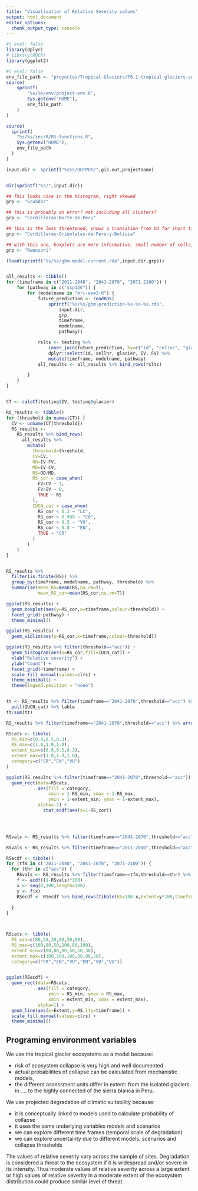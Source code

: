 ```yaml
---
title: "Visualisation of Relative Severity values"
output: html_document
editor_options: 
  chunk_output_type: console
---
```



```r
#| eval: false
library(dplyr)
# library(ROCR)
library(ggplot2)
```


```r
#| eval: false
env_file_path <- "proyectos/Tropical-Glaciers/T6.1-tropical-glaciers-suitability-model/"
source(
    sprintf(
        "%s/%s/env/project-env.R",
        Sys.getenv("HOME"),
        env_file_path
    )
)

source(
  sprintf(
    "%s/%s/inc/R/RS-functions.R",
    Sys.getenv("HOME"),
    env_file_path
  )
)

input.dir <- sprintf("%s%s/OUTPUT/",gis.out,projectname)


dir(sprintf("%s/",input.dir))

## This looks nice in the histogram, right skewed
grp <- "Ecuador"

## this is probably an error? not including all clusters?
grp <- "Cordilleras-Norte-de-Peru"

## this is the less threatened, shows a transition from VU for short time frames to EN in longer timeframes, histogram almost bimodal.
grp <- "Cordilleras-Orientales-de-Peru-y-Bolivia"

## with this one, boxplots are more informative, small number of cells, could actually plot all pathways/models and timefrmaes, to show consistent results?
grp <- "Rwenzori" 

(load(sprintf("%s/%s/gbm-model-current.rda",input.dir,grp)))


all_results <- tibble()
for (timeframe in c("2011-2040", "2041-2070", "2071-2100")) {
    for (pathway in c("ssp126")) {
        for (modelname in "mri-esm2-0") {
            future_prediction <- readRDS(
                sprintf("%s/%s/gbm-prediction-%s-%s-%s.rds",
                    input.dir,
                    grp,
                    timeframe,
                    modelname,
                    pathway))

            rslts <- testing %>% 
                inner_join(future_prediction, by=c("id", "cellnr", "glacier")) %>% 
                dplyr::select(id, cellnr, glacier, IV, FV) %>% 
                mutate(timeframe, modelname, pathway)
            all_results <- all_results %>% bind_rows(rslts)

        }
    }
}


CT <- calcCT(testing$IV, testing$glacier)

RS_results <- tibble()
for (threshold in names(CT)) {
  CV <- unname(CT[threshold])
  RS_results <- 
    RS_results %>% bind_rows(
      all_results %>% 
        mutate(
          threshold=threshold,
          CV=CV,
          OD=IV-FV,
          MD=IV-CV,
          RS=OD/MD,
          RS_cor = case_when(
            FV<CV ~ 1,
            FV>IV ~ 0,
            TRUE ~ RS
          ),
          IUCN_cat = case_when(
            RS_cor < 0.3 ~ "LC",
            RS_cor > 0.999 ~ "CO",
            RS_cor < 0.5 ~ "VU",
            RS_cor < 0.8 ~ "EN",
            TRUE ~ "CR"
          )
        )
    )
}


RS_results %>% 
  filter(is.finite(RS)) %>% 
  group_by(timeframe, modelname, pathway, threshold) %>% 
  summarise(mean_RS=mean(RS,na.rm=T),
            mean_RS_cor=mean(RS_cor,na.rm=T))

ggplot(RS_results) +
  geom_boxplot(aes(y=RS_cor,x=timeframe,colour=threshold)) +
  facet_grid(~pathway) +
  theme_minimal() 

ggplot(RS_results) +
  geom_violin(aes(y=RS_cor,x=timeframe,colour=threshold))

ggplot(RS_results %>% filter(threshold=="acc")) +
  geom_histogram(aes(x=RS_cor,fill=IUCN_cat)) +
  xlab("Relative severity") +
  ylab("Count") +
  facet_grid(~timeframe) +
  scale_fill_manual(values=clrs) +
  theme_minimal() +
  theme(legend.position = "none")


tt <- RS_results %>% filter(timeframe=="2041-2070",threshold=="acc") %>% 
  pull(IUCN_cat) %>% table
tt/sum(tt)

RS_results %>% filter(timeframe=="2041-2070",threshold=="acc") %>% arrange(desc(RS_cor)) %>% select(RS,RS_cor)

RScats <- tibble(
  RS_min=c(0.8,0.5,0.3),
  RS_max=c(1.0,1.0,1.0),
  extent_min=c(0.8,0.5,0.3),
  extent_max=c(1.0,1.0,1.0),
  category=c("CR","EN","VU")
)

ggplot(RS_results %>% filter(timeframe=="2041-2070",threshold=="acc")) +
  geom_rect(data=RScats, 
            aes(fill = category, 
                xmin = 1-RS_min, xmax = 1-RS_max,
                ymin = 1-extent_min, ymax = 1-extent_max),
            alpha=.2) +
              stat_ecdf(aes(x=1-RS_cor)) 


  

RSvals <- RS_results %>% filter(timeframe=="2041-2070",threshold=="acc") %>% pull(RS_cor)

RSvals <- RS_results %>% filter(timeframe=="2011-2040",threshold=="acc") %>% pull(RS_cor)

RSecdf <- tibble()
for (tfm in c("2011-2040", "2041-2070", "2071-2100")) {
  for (thr in c("acc")) {
    RSvals <- RS_results %>% filter(timeframe==tfm,threshold==thr) %>% pull(RS_cor)
    f <- ecdf((1-RSvals)*100)
    x <- seq(0,100,length=100)
    y <- f(x)
    RSecdf <- RSecdf %>% bind_rows(tibble(RS=100-x,Extent=y*100,timeframe=tfm,threshold=thr))
    
  }
}



RScats <- tibble(
  RS_min=c(80,50,30,80,50,80),
  RS_max=c(100,80,50,100,80,100),
  extent_min=c(80,80,80,50,50,30),
  extent_max=c(100,100,100,80,80,50),
  category=c("CR","EN","VU","EN","VU","VU"))


ggplot(RSecdf) +
  geom_rect(data=RScats, 
            aes(fill = category, 
                ymin = RS_min, ymax = RS_max,
                xmin = extent_min, xmax = extent_max),
            alpha=1) +
  geom_line(aes(x=Extent,y=RS,lty=timeframe)) +
  scale_fill_manual(values=clrs) +
  theme_minimal()
```

## Programing environment variables

We use the tropical glacier ecosystems as a model because:

- risk of ecosystem collapse is very high and well documented
- actual probabilities of collapse can be calculated from mechanistic models,
- the different assessment units differ in extent: from the isolated glaciers in .... to the highly connected of the sierra blanca in Peru.

We use projected degradation of climatic suitability because:

- it is conceptually linked to models used to calculate probability of collapse
- it uses the same underlying variables models and scenarios
- we can explore different time frames (temporal scale of degradation)
- we can explore uncertainty due to different models, scenarios and collapse thresholds

The values of relative severity vary across the sample of sites. Degradation is considered a threat to the ecosystem if it is widespread and/or severe in its intensity. Thus moderate values of relative severity across a large extent or high values of relative severity in a moderate extent of the ecosystem distribution could produce similar level of threat.